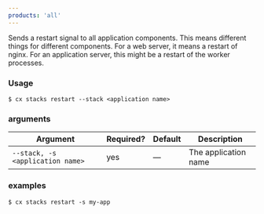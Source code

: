 ```yaml
---
products: 'all'
---
```


Sends a restart signal to all application components. This means different things for different components. For a web server, it means a restart of nginx. For an application server, this might be a restart of the worker processes. 

### Usage

```shell
$ cx stacks restart --stack <application name>
```

### arguments

| Argument | Required? | Default | Description |
|  ---  |  ---  |  ---  |  ---  |
| `--stack, -s <application name>` | yes | — | The application name |

### examples

```shell
$ cx stacks restart -s my-app
```

